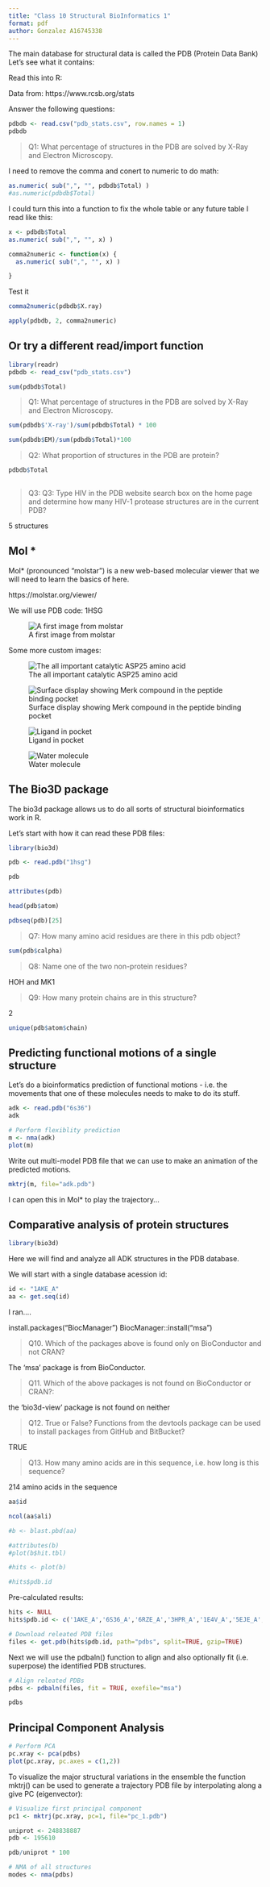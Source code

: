 ```yaml
---
title: "Class 10 Structural BioInformatics 1"
format: pdf
author: Gonzalez A16745338
---
```


The main database for structural data is called the PDB (Protein Data Bank)
Let's see what it contains:

Read this into R: 

Data from: https://www.rcsb.org/stats
 
Answer the following questions: 


```r
pdbdb <- read.csv("pdb_stats.csv", row.names = 1) 
pdbdb
```


> Q1: What percentage of structures in the PDB are solved by X-Ray and 
Electron Microscopy.


I need to remove the comma and conert to numeric to do math: 
```r
as.numeric( sub(",", "", pdbdb$Total) )
#as.numeric(pdbdb$Total)
```

I could turn this into a function to fix the whole table or any future table I read like this: 


```r
x <- pdbdb$Total
as.numeric( sub(",", "", x) )
```


```r
comma2numeric <- function(x) { 
  as.numeric( sub(",", "", x) )

}
```

Test it 

```r
comma2numeric(pdbdb$X.ray)
```





```r
apply(pdbdb, 2, comma2numeric)
```

## Or try a different read/import function

```r
library(readr)
pdbdb <- read_csv("pdb_stats.csv")
```


```r
sum(pdbdb$Total)
```

> Q1: What percentage of structures in the PDB are solved by X-Ray and Electron Microscopy.

```r
sum(pdbdb$'X-ray')/sum(pdbdb$Total) * 100
```

```r
sum(pdbdb$EM)/sum(pdbdb$Total)*100
```


> Q2: What proportion of structures in the PDB are protein?

```r
pdbdb$Total
    
```

> Q3: Q3: Type HIV in the PDB website search box on the home page and determine 
how many HIV-1 protease structures are in the current PDB?

5 structures



## Mol *

Mol* (pronounced "molstar") is a new web-based molecular viewer that we will 
need to learn the basics of here.

https://molstar.org/viewer/

We will use PDB code: 1HSG

![A first image from molstar](1HSG.png)

Some more custom images:

![The all important catalytic ASP25 amino acid](1HSG copy.png)

![Surface display showing Merk compound in the peptide binding pocket](1HSG copy 2.png)


![Ligand in pocket](1HSG copy 3.png)

![Water molecule](1HSG water.png)


## The Bio3D package

The bio3d package allows us to do all sorts of structural bioinformatics work 
in R. 

Let's start with how it can read these PDB files:

```r
library(bio3d)

pdb <- read.pdb("1hsg")

pdb
```

```r
attributes(pdb)
```

```r
head(pdb$atom)
```

```r
pdbseq(pdb)[25]
```



> Q7: How many amino acid residues are there in this pdb object? 

```r
sum(pdb$calpha)
```


> Q8: Name one of the two non-protein residues? 

HOH and MK1



> Q9: How many protein chains are in this structure?

2

```r
unique(pdb$atom$chain)
```




## Predicting functional motions of a single structure


Let's do a bioinformatics prediction of functional motions - 
i.e. the movements that one of these molecules needs to make to do its stuff. 


```r
adk <- read.pdb("6s36")
adk
```


```r
# Perform flexiblity prediction
m <- nma(adk)
plot(m)
```


Write out multi-model PDB file that we can use to make an animation of the
predicted motions.  
```r
mktrj(m, file="adk.pdb")
```


I can open this in Mol* to play the trajectory...







## Comparative analysis of protein structures

```r
library(bio3d)
```


Here  we will find and analyze all ADK structures in the PDB database.

We will start with a single database acession id: 



```r
id <- "1AKE_A"
aa <- get.seq(id)
```


I ran.... 

install.packages("BiocManager")
BiocManager::install("msa")






> Q10. Which of the packages above is found only on BioConductor and not CRAN? 

The 'msa' package is from BioConductor.



> Q11. Which of the above packages is not found on BioConductor or CRAN?: 

the 'bio3d-view' package is not found on neither 



> Q12. True or False? Functions from the devtools package can be used to install
packages from GitHub and BitBucket? 

TRUE


> Q13. How many amino acids are in this sequence, i.e. how long is this sequence?

214 amino acids in the sequence

```r
aa$id
```


```r
ncol(aa$ali)
```


```r
#b <- blast.pbd(aa)
```


```r
#attributes(b)
#plot(b$hit.tbl)
```



```r
#hits <- plot(b)
```


```r
#hits$pdb.id
```



Pre-calculated results: 

```r
hits <- NULL
hits$pdb.id <- c('1AKE_A','6S36_A','6RZE_A','3HPR_A','1E4V_A','5EJE_A','1E4Y_A','3X2S_A','6HAP_A','6HAM_A','4K46_A','3GMT_A','4PZL_A')
```



```r
# Download releated PDB files
files <- get.pdb(hits$pdb.id, path="pdbs", split=TRUE, gzip=TRUE)
```



Next we will use the pdbaln() function to align and also optionally fit (i.e.
superpose) the identified PDB structures.

```r
# Align releated PDBs
pdbs <- pdbaln(files, fit = TRUE, exefile="msa")
```

```r
pdbs
```




## Principal Component Analysis

```r
# Perform PCA
pc.xray <- pca(pdbs)
plot(pc.xray, pc.axes = c(1,2))
```





To visualize the major structural variations in the ensemble the function 
mktrj() can be used to generate a trajectory PDB file by interpolating along 
a give PC (eigenvector):


```r
# Visualize first principal component
pc1 <- mktrj(pc.xray, pc=1, file="pc_1.pdb")
```



```r
uniprot <- 248838887
pdb <- 195610

pdb/uniprot * 100
```




```r
# NMA of all structures
modes <- nma(pdbs)
```
































